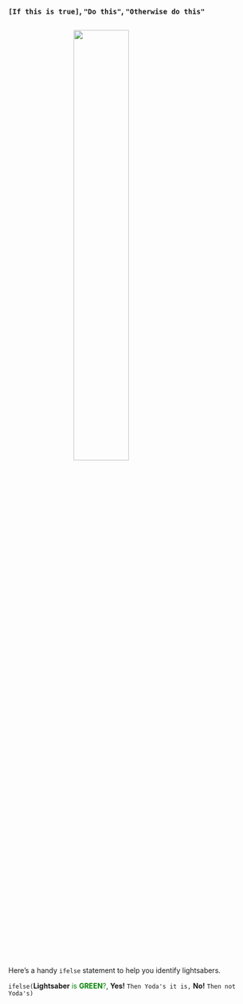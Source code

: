 
### `[If this is true]`, `"Do this"`, `"Otherwise do this"` {-}

![](../images/yoda_lightsaber.jpg){style="width: 47%; margin-left: 26%; margin-top: 12px; margin-bottom: 28px;"}

Here's a handy `ifelse` statement to help you identify lightsabers.

<div class="well" style="margin-top: 10px:">
`ifelse( `__Lightsaber__ <span style="color: green;">is __GREEN__?</span>, __Yes!__ ` Then Yoda's it is,` __No!__ ` Then not Yoda's)`
</div>

<br>

